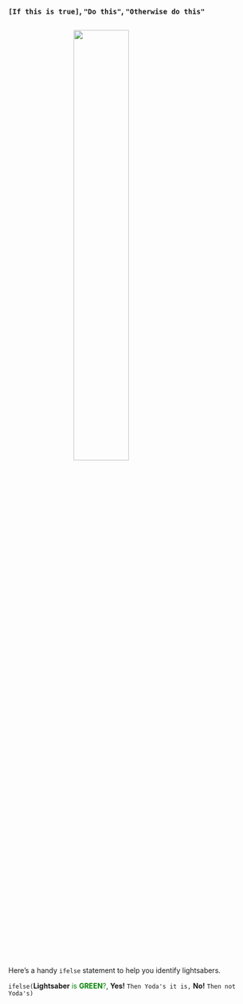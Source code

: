 
### `[If this is true]`, `"Do this"`, `"Otherwise do this"` {-}

![](../images/yoda_lightsaber.jpg){style="width: 47%; margin-left: 26%; margin-top: 12px; margin-bottom: 28px;"}

Here's a handy `ifelse` statement to help you identify lightsabers.

<div class="well" style="margin-top: 10px:">
`ifelse( `__Lightsaber__ <span style="color: green;">is __GREEN__?</span>, __Yes!__ ` Then Yoda's it is,` __No!__ ` Then not Yoda's)`
</div>

<br>

